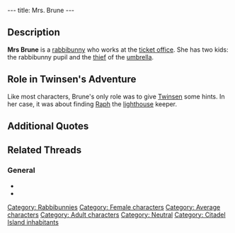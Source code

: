 ---
title: Mrs. Brune
---

{{Character|
Name=Mrs Brune|
Image=Brune.JPG|
Race=[[Rabbibunny]]|
Gender=Female|
Size=Medium|
Age=Adult}}

{{Quote|
Quote=This rain, will it ever end! Between my kids who were supposed to go on a field trip and my oldest son who keeps forgetting his umbrella...I hope that they're not outside in this weather.|
Character=Mrs Brune}}

== Description ==
'''Mrs Brune''' is a [[rabbibunny]] who works at the [[Ticket office (Citadel Island)|ticket office]]. She has two kids: the rabbibunny pupil and the [[Umbrella thief|thief]] of the [[umbrella]].

== Role in Twinsen's Adventure ==
Like most characters, Brune's only role was to give [[Twinsen]] some hints. In her case, it was about finding [[Raph]] the [[lighthouse]] keeper.

== Additional Quotes ==
{{Quote|
Quote=Personally, I don't know where he is, but go look at the pharmacy. His sister might be able to help you.|
Character=Mrs Brune}}
{{Quote|
Quote=The weather is improving. Now the kids can go on their class outing.|
Character=Mrs Brune}}

== Related Threads ==
=== General ===
* {{thread|id=7972|title=Families}}
* {{thread|id=3121|title=Another quotes from LBA...}}

[[Category: Rabbibunnies]]
[[Category: Female characters]]
[[Category: Average characters]]
[[Category: Adult characters]]
[[Category: Neutral]]
[[Category: Citadel Island inhabitants]]